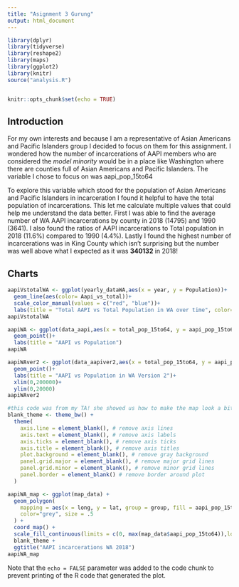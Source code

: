 ```yaml
---
title: "Asignment 3 Gurung"
output: html_document
---
```


```r
library(dplyr)
library(tidyverse)
library(reshape2)
library(maps)
library(ggplot2)
library(knitr)
source("analysis.R")


knitr::opts_chunk$set(echo = TRUE)
```

## Introduction

<p>For my own interests and because I am a representative of Asian Americans and Pacific Islanders group I decided to focus on them for this assignment. I wondered how the number of incarcerations of AAPI members who are considered the *model minority* would be in a place like Washington where there are counties full of Asian Americans and Pacific Islanders. The variable I chose to focus on was aapi_pop_15to64</p>

<p> To explore this variable which stood for the population of Asian Americans and Pacific Islanders in incarceration I found it helpful to have the total population of incarcerations. This let me calculate multiple values that could help me understand the data better. First I was able to find the average number of WA AAPI incarcerations by county in 2018 (14795) and 1990 (3641). I also found the ratios of AAPI incarcerations to Total population in 2018 (11.6%) compared to 1990 (4.4%). Lastly I found the highest number of incarcerations was in King County which isn't surprising but the number was well above what I expected as it was **340132** in 2018!<p>

## Charts

```r
aapiVstotalWA <- ggplot(yearly_dataWA,aes(x = year, y = Population))+
  geom_line(aes(color= Aapi_vs_total))+
  scale_color_manual(values = c("red", "blue"))+
  labs(title = "Total AAPI vs Total Population in WA over time", color="Different Populations")
aapiVstotalWA
```
```r
aapiWA <- ggplot(data_aapi,aes(x = total_pop_15to64, y = aapi_pop_15to64))+
  geom_point()+
  labs(title = "AAPI vs Population")
aapiWA

aapiWAver2 <- ggplot(data_aapiver2,aes(x = total_pop_15to64, y = aapi_pop_15to64))+
  geom_point()+
  labs(title = "AAPI vs Population in WA Version 2")+
  xlim(0,200000)+
  ylim(0,20000)
aapiWAver2
```
```r
#this code was from my TA! she showed us how to make the map look a bit better.
blank_theme <- theme_bw() +
  theme(
    axis.line = element_blank(), # remove axis lines
    axis.text = element_blank(), # remove axis labels
    axis.ticks = element_blank(), # remove axis ticks
    axis.title = element_blank(), # remove axis titles
    plot.background = element_blank(), # remove gray background
    panel.grid.major = element_blank(), # remove major grid lines
    panel.grid.minor = element_blank(), # remove minor grid lines
    panel.border = element_blank() # remove border around plot
  )

aapiWA_map <- ggplot(map_data) + 
  geom_polygon(
    mapping = aes(x = long, y = lat, group = group, fill = aapi_pop_15to64),
    color="grey", size = .5
  ) + 
  coord_map() + 
  scale_fill_continuous(limits = c(0, max(map_data$aapi_pop_15to64)),low="white", high="blue") + 
  blank_theme +
  ggtitle("AAPI incarcerations WA 2018")
aapiWA_map


```

Note that the `echo = FALSE` parameter was added to the code chunk to prevent printing of the R code that generated the plot.
